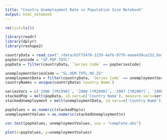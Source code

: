 ```yaml
---
title: "Country Unemployment Rate vs Population Size Notebook"
output: html_notebook
---
```



```r

rm(list=ls())

library(readr)
library(dplyr)
library(reshape2)

countryData = read_csv("./data/b3f75470-1239-4afb-9776-eaae430ca232_Data.csv")
popSeriesCode = "SP.POP.TOTL"
popData = filter(countryData, `Series Code` == popSeriesCode)

unemploymentSeriesCode = "SL.UEM.TOTL.NE.ZS"
unemploymentData = filter(countryData, `Series Code` == unemploymentSeriesCode)
countryNames = unique(countryData$`Country Name`)

seriesVars = c('1990 [YR1990]', '2000 [YR2000]', '2007 [YR2007]', '2008 [YR2008]', '2009 [YR2009]', '2010 [YR2010]', '2011 [YR2011]', '2012 [YR2012]', '2013 [YR2013]', '2014 [YR2014]', '2015 [YR2015]')
stackedPop = melt(popData, id.vars=c('Country Name'), measure.vars=seriesVars, value.name='v')
stackedUnemployment = melt(unemploymentData, id.vars=c('Country Name'), measure.vars=seriesVars, value.name='v')

popValues = as.numeric(stackedPop$v)
unemploymentValues = as.numeric(stackedUnemployment$v)

```


```r
cor.test(popValues, unemploymentValues, use = "complete.obs")

```


```r
plot(x=popValues, y=unemploymentValues)
```
